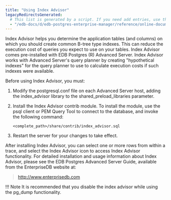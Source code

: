 ```yaml
---
title: "Using Index Advisor"
legacyRedirectsGenerated:
  # This list is generated by a script. If you need add entries, use the `legacyRedirects` key.
  - "/edb-docs/d/edb-postgres-enterprise-manager/reference/online-documentation/8.0/sp_index_advisor.html"
---
```


<div id="sp_index_advisor" class="registered_link"></div>

Index Advisor helps you determine the application tables (and columns) on which you should create common B-tree type indexes. This can reduce the execution cost of queries you expect to use on your tables. Index Advisor comes pre-installed with EDB Postgres (R) Advanced Server. Index Advisor works with Advanced Server's query planner by creating "hypothetical indexes" for the query planner to use to calculate execution costs if such indexes were available.

Before using Index Advisor, you must:

1.  Modify the postgresql.conf file on each Advanced Server host, adding the index_advisor library to the shared_preload_libraries parameter.

2.  Install the Index Advisor contrib module. To install the module, use the psql client or PEM Query Tool to connect to the database, and invoke the following command:

    `<complete_path>/share/contrib/index_advisor.sql`

3.  Restart the server for your changes to take effect.

After installing Index Advisor, you can select one or more rows from within a trace, and select the Index Advisor icon to access Index Advisor functionality. For detailed installation and usage information about Index Advisor, please see the EDB Postgres Advanced Server Guide, available from the EnterpriseDB website at:

> <http://www.enterprisedb.com>

!!! Note
    It is recommended that you disable the index advisor while using the pg_dump functionality.

